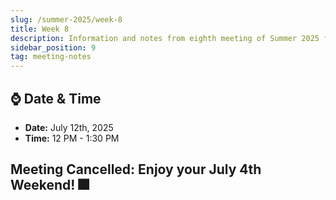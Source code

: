 ```yaml
---
slug: /summer-2025/week-8
title: Week 8
description: Information and notes from eighth meeting of Summer 2025 for the UMass Lowell Cloud Computing Club. 
sidebar_position: 9
tag: meeting-notes
---
```


## ⌚ Date & Time
- **Date:** July 12th, 2025
- **Time:** 12 PM - 1:30 PM

## Meeting Cancelled: Enjoy your July 4th Weekend! 🎆

